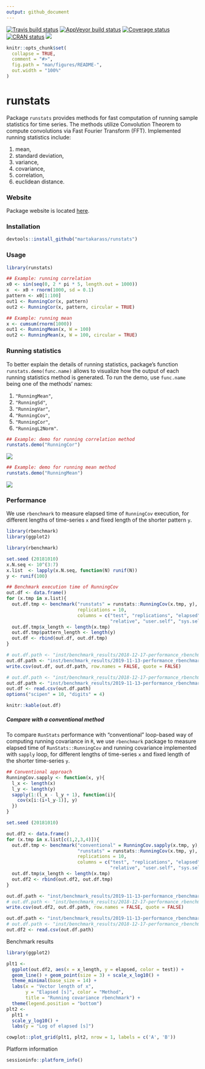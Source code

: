 ```yaml
---
output: github_document
---
```



[![Travis build status](https://travis-ci.com/martakarass/runstats.svg?branch=master)](https://travis-ci.com/martakarass/runstats)
[![AppVeyor build status](https://ci.appveyor.com/api/projects/status/github/martakarass/runstats?branch=master&svg=true)](https://ci.appveyor.com/project/martakarass/runstats)
[![Coverage status](https://codecov.io/gh/martakarass/runstats/branch/master/graph/badge.svg)](https://codecov.io/github/martakarass/runstats?branch=master)
[![CRAN status](https://www.r-pkg.org/badges/version/runstats)](https://cran.r-project.org/package=runstats)
[![](https://cranlogs.r-pkg.org/badges/grand-total/runstats)](https://cran.r-project.org/package=runstats)

<!-- README.md is generated from README.Rmd. Please edit that file -->


```r
knitr::opts_chunk$set(
  collapse = TRUE,
  comment = "#>",
  fig.path = "man/figures/README-",
  out.width = "100%"
)
```

# runstats

Package `runstats` provides methods for fast computation of running sample statistics for time series. The methods utilize Convolution Theorem to compute convolutions via Fast Fourier Transform (FFT). Implemented running statistics include:

1. mean, 
2. standard deviation, 
3. variance,
4. covariance, 
5. correlation,
6. euclidean distance. 

### Website 

Package website is located [here](https://martakarass.github.io/runstats/). 

### Installation

```r
devtools::install_github("martakarass/runstats")
```


### Usage 

```r
library(runstats)

## Example: running correlation
x0 <- sin(seq(0, 2 * pi * 5, length.out = 1000))
x  <- x0 + rnorm(1000, sd = 0.1)
pattern <- x0[1:100]
out1 <- RunningCor(x, pattern)
out2 <- RunningCor(x, pattern, circular = TRUE)

## Example: running mean
x <- cumsum(rnorm(1000))
out1 <- RunningMean(x, W = 100)
out2 <- RunningMean(x, W = 100, circular = TRUE)
```


### Running statistics

To better explain the details of running statistics, package's function `runstats.demo(func.name)` allows to visualize how the output of each running statistics method is generated. To run the demo, use `func.name` being one of the methods' names:

1. `"RunningMean"`,
2. `"RunningSd"`,
3. `"RunningVar"`,
4. `"RunningCov"`,
5. `"RunningCor"`,
6. `"RunningL2Norm"`.

```r
## Example: demo for running correlation method  
runstats.demo("RunningCor")
```

![](https://i.imgur.com/JQObAu7.gif)

```r
## Example: demo for running mean method 
runstats.demo("RunningMean")
```

![](https://i.imgur.com/FWah3aG.gif)


### Performance

We use `rbenchmark` to measure elapsed time of `RunningCov` execution, for different lengths of time-series `x` and fixed length of the shorter pattern `y`.

```r
library(rbenchmark)
library(ggplot2)
```

```r
library(rbenchmark)

set.seed (20181010)
x.N.seq <- 10^(3:7)
x.list  <- lapply(x.N.seq, function(N) runif(N))
y <- runif(100)

## Benchmark execution time of RunningCov 
out.df <- data.frame()
for (x.tmp in x.list){
  out.df.tmp <- benchmark("runstats" = runstats::RunningCov(x.tmp, y),
                          replications = 10,
                          columns = c("test", "replications", "elapsed",
                                      "relative", "user.self", "sys.self"))
  out.df.tmp$x_length <- length(x.tmp)
  out.df.tmp$pattern_length <- length(y)
  out.df <- rbind(out.df, out.df.tmp)
}

```


```r
# out.df.path <- "inst/benchmark_results/2018-12-17-performance_rbenchmark_suite1.csv"
out.df.path <- "inst/benchmark_results/2019-11-13-performance_rbenchmark_suite1.csv"
write.csv(out.df, out.df.path, row.names = FALSE, quote = FALSE)
```

```r
# out.df.path <- "inst/benchmark_results/2018-12-17-performance_rbenchmark_suite1.csv"
out.df.path <- "inst/benchmark_results/2019-11-13-performance_rbenchmark_suite1.csv"
out.df <- read.csv(out.df.path)
options("scipen" = 10, "digits" = 4)
```

```r
knitr::kable(out.df)
```

##### Compare with a conventional method 

To compare `RunStats` performance with "conventional" loop-based way of computing running covariance in `R`, we use `rbenchmark` package to measure elapsed time of `RunStats::RunningCov` and running covariance implemented with `sapply` loop, for different lengths of time-series `x` and fixed length of the shorter time-series `y`.

```r
## Conventional approach 
RunningCov.sapply <- function(x, y){
  l_x <- length(x)
  l_y <- length(y)
  sapply(1:(l_x - l_y + 1), function(i){
    cov(x[i:(i+l_y-1)], y)
  })
}

set.seed (20181010)

out.df2 <- data.frame()
for (x.tmp in x.list[c(1,2,3,4)]){
  out.df.tmp <- benchmark("conventional" = RunningCov.sapply(x.tmp, y),
                          "runstats" = runstats::RunningCov(x.tmp, y),
                          replications = 10,
                          columns = c("test", "replications", "elapsed",
                                      "relative", "user.self", "sys.self"))
  out.df.tmp$x_length <- length(x.tmp)
  out.df2 <- rbind(out.df2, out.df.tmp)
}

```

```r
out.df.path <- "inst/benchmark_results/2019-11-13-performance_rbenchmark_suite2.csv"
# out.df.path <- "inst/benchmark_results/2018-12-17-performance_rbenchmark_suite2.csv"
write.csv(out.df2, out.df.path, row.names = FALSE, quote = FALSE)
```

```r
out.df.path <- "inst/benchmark_results/2019-11-13-performance_rbenchmark_suite2.csv"
# out.df.path <- "inst/benchmark_results/2018-12-17-performance_rbenchmark_suite2.csv"
out.df2 <- read.csv(out.df.path)
```

Benchmark results

```r
library(ggplot2)

plt1 <- 
  ggplot(out.df2, aes(x = x_length, y = elapsed, color = test)) + 
  geom_line() + geom_point(size = 3) + scale_x_log10() + 
  theme_minimal(base_size = 14) + 
  labs(x = "Vector length of x",
       y = "Elapsed [s]", color = "Method", 
       title = "Running covariance rbenchmark") + 
  theme(legend.position = "bottom")
plt2 <- 
  plt1 + 
  scale_y_log10() + 
  labs(y = "Log of elapsed [s]")

cowplot::plot_grid(plt1, plt2, nrow = 1, labels = c('A', 'B'))
```

Platform information

```r
sessioninfo::platform_info()
```






